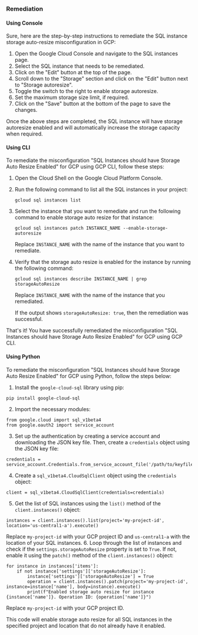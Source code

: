 ### Remediation

#### Using Console

Sure, here are the step-by-step instructions to remediate the SQL instance storage auto-resize misconfiguration in GCP:

1. Open the Google Cloud Console and navigate to the SQL instances page.
2. Select the SQL instance that needs to be remediated.
3. Click on the "Edit" button at the top of the page.
4. Scroll down to the "Storage" section and click on the "Edit" button next to "Storage autoresize".
5. Toggle the switch to the right to enable storage autoresize.
6. Set the maximum storage size limit, if required.
7. Click on the "Save" button at the bottom of the page to save the changes.

Once the above steps are completed, the SQL instance will have storage autoresize enabled and will automatically increase the storage capacity when required.

#### Using CLI

To remediate the misconfiguration "SQL Instances should have Storage Auto Resize Enabled" for GCP using GCP CLI, follow these steps:

1. Open the Cloud Shell on the Google Cloud Platform Console.

2. Run the following command to list all the SQL instances in your project:

   ```
   gcloud sql instances list
   ```

3. Select the instance that you want to remediate and run the following command to enable storage auto resize for that instance:

   ```
   gcloud sql instances patch INSTANCE_NAME --enable-storage-autoresize
   ```

   Replace `INSTANCE_NAME` with the name of the instance that you want to remediate.

4. Verify that the storage auto resize is enabled for the instance by running the following command:

   ```
   gcloud sql instances describe INSTANCE_NAME | grep storageAutoResize
   ```

   Replace `INSTANCE_NAME` with the name of the instance that you remediated.

   If the output shows `storageAutoResize: true`, then the remediation was successful.

That's it! You have successfully remediated the misconfiguration "SQL Instances should have Storage Auto Resize Enabled" for GCP using GCP CLI.

#### Using Python

To remediate the misconfiguration "SQL Instances should have Storage Auto Resize Enabled" for GCP using Python, follow the steps below:

1. Install the `google-cloud-sql` library using pip:
```
pip install google-cloud-sql
```
2. Import the necessary modules:
```
from google.cloud import sql_v1beta4
from google.oauth2 import service_account
```
3. Set up the authentication by creating a service account and downloading the JSON key file. Then, create a `credentials` object using the JSON key file:
```
credentials = service_account.Credentials.from_service_account_file('/path/to/keyfile.json')
```
4. Create a `sql_v1beta4.CloudSqlClient` object using the `credentials` object:
```
client = sql_v1beta4.CloudSqlClient(credentials=credentials)
```
5. Get the list of SQL instances using the `list()` method of the `client.instances()` object:
```
instances = client.instances().list(project='my-project-id', location='us-central1-a').execute()
```
Replace `my-project-id` with your GCP project ID and `us-central1-a` with the location of your SQL instances.
6. Loop through the list of instances and check if the `settings.storageAutoResize` property is set to `True`. If not, enable it using the `patch()` method of the `client.instances()` object:
```
for instance in instances['items']:
    if not instance['settings']['storageAutoResize']:
        instance['settings']['storageAutoResize'] = True
        operation = client.instances().patch(project='my-project-id', instance=instance['name'], body=instance).execute()
        print(f"Enabled storage auto resize for instance {instance['name']}. Operation ID: {operation['name']}")
```
Replace `my-project-id` with your GCP project ID.

This code will enable storage auto resize for all SQL instances in the specified project and location that do not already have it enabled.

